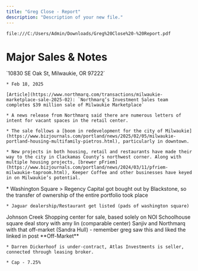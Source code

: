 ```yaml
---
title: "Greg Close - Report"
description: "Description of your new file."
---
```


```
file:///C:/Users/Admin/Downloads/Greg%20Close%20-%20Report.pdf
```

# Major Sales & Notes

<AccordionGroup>
  <Accordion title="Milwaukie Retail Center" defaultOpen={false} icon="building">
    `10830 SE Oak St, Milwaukie, OR 97222`

    * Feb 18, 2025

    [Article](https://www.northmarq.com/transactions/milwaukie-marketplace-sale-2025-02): `Northmarq’s Investment Sales team completes $39 million sale of Milwaukie Marketplace`

    * A news release from Northmarq said there are numerous letters of intent for vacant spaces in the retail center.

    * The sale follows a [boom in redevelopment for the city of Milwaukie](https://www.bizjournals.com/portland/news/2025/02/05/milwaukie-portland-housing-multifamily-pietros.html), particularly in downtown.

    * New projects in both housing, retail and restaurants have made their way to the city in Clackamas County’s northwest corner. Along with multiple housing projects, [brewer pFriem](https://www.bizjournals.com/portland/news/2024/03/11/pfriem-milwaukie-taproom.html), Keeper Coffee and other businesses have keyed in on Milwaukie’s potential.
  </Accordion>

  <Accordion title="Blackstone" defaultOpen={false}>
    * Washington Square > Regency Capital got bought out by Blackstone, so the transfer of ownership of the entire portfolio took place

    * Jaguar dealership/Restaurant get listed (pads of washington square)




  </Accordion>

  <Accordion title="Johnson Creek" defaultOpen={false} icon="building">
    Johnson Creek Shopping center for sale, based solely on NOI
  </Accordion>

  <Accordion title="Schoolhouse Square" defaultOpen={false} icon="building">
    Schoolhouse square deal story with amy lin (comparable center)
  </Accordion>

  <Accordion title="Sanjiv" defaultOpen={false}>
    Sanjiv and Northmarq with that off-market (Sandra Hull) - remember greg saw this and liked the linked in post


  </Accordion>

  <Accordion title="Hong-Phat" defaultOpen={false}>

  </Accordion>

  <Accordion title="North Coast Shops" defaultOpen={false}>
    **Off-Market**

    * Darren Dickerhoof is under-contract, Atlas Investments is seller, connected through leasing broker. 

    * Cap - 7.25%
  </Accordion>
</AccordionGroup>